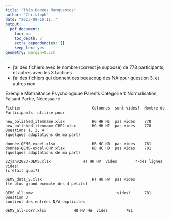 ```yaml
---
title: "Théo Donées Manquantes"
author: "Christoph"
date: "2023-09-10,11.."
output:
  pdf_document:
    toc: no
    toc_depth: 3
    extra_dependencies: []
    keep_tex: yes
geometry: margin=0.5cm
---
```


- j'ai des fichiers avec le nombre (correct je suppose) de 778 participants, et autres avec les 3 factices
- j'ai des fichiers qui donnent ces beaucoup des NA pour question 3, et autres non

Exemple Maltraitance Psychologique Parents Catégorie 1: Normalisation, Faisant Partie, Nécessaire 

```
Fichier                               Colonnes  sont vides?  Nombre de Participants  utilisé pour

new_polished_itemname.xlsx            HG HH HI  pas vides    778          
new_polished_itemname-CHP2.xlsx       HG HH HI  pas vides    778                     Questions 1, 2, 4
(quelques adaptations de ma part)

donnée-QEMS-excel.xlsx                HB HC HD  pas vides    781
donnée-QEMS-excel-CHP.xlsx            HB HC HD  pas vides    781  
(quelques adaptations de ma part)

22janv2023-QEMS.xlsx		      HT HU HV  vides        ?-des lignes vides!
(c'était quoi?)

QEMS_data_S.xlsx                      HT HU HV  pas vides
(le plus grand exemple des 4 petits)

QEMS_all.omv                                    !vides!      781               Question 3     
contient des entrées N/A explicites
        
QEMS_all-corr.xlsx		      HU HV HW  vides        781
```


	